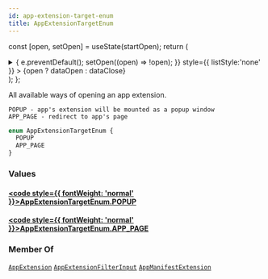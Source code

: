 ```yaml
---
id: app-extension-target-enum
title: AppExtensionTargetEnum
---
```






const [open, setOpen] = useState(startOpen);
return (
<details {...(open ? { open: true } : {})} className="details" style={{ border:'none', boxShadow:'none', background:'var(--ifm-background-color)' }}>
<summary
onClick={(e) => {
e.preventDefault();
setOpen((open) => !open);
}}
style={{ listStyle:'none' }} >
{open ? dataOpen : dataClose}
</summary>
{open && children}
</details>
);
};

All available ways of opening an app extension.

    POPUP - app's extension will be mounted as a popup window
    APP_PAGE - redirect to app's page

```graphql
enum AppExtensionTargetEnum {
  POPUP
  APP_PAGE
}
```

### Values

#### [<code style={{ fontWeight: 'normal' }}>AppExtensionTargetEnum.<b>POPUP</b></code>](#)

#### [<code style={{ fontWeight: 'normal' }}>AppExtensionTargetEnum.<b>APP_PAGE</b></code>](#)

### Member Of

[`AppExtension`](../../../api-reference/apps/objects/app-extension.mdx) <Badge class="badge badge--secondary" text="object"/><Bullet />[`AppExtensionFilterInput`](../../../api-reference/apps/inputs/app-extension-filter-input.mdx) <Badge class="badge badge--secondary" text="input"/><Bullet />[`AppManifestExtension`](../../../api-reference/apps/objects/app-manifest-extension.mdx) <Badge class="badge badge--secondary" text="object"/>
